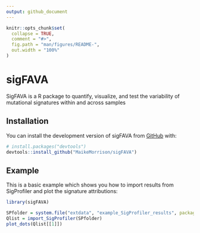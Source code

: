 ```yaml
---
output: github_document
---
```


<!-- README.md is generated from README.Rmd. Please edit that file -->

```r
knitr::opts_chunk$set(
  collapse = TRUE,
  comment = "#>",
  fig.path = "man/figures/README-",
  out.width = "100%"
)
```

# sigFAVA

<!-- badges: start -->
<!-- badges: end -->

SigFAVA is a R package to quantify, visualize, and test the variability of mutational signatures within and across samples

## Installation

You can install the development version of sigFAVA from [GitHub](https://github.com/) with:

``` r
# install.packages("devtools")
devtools::install_github("MaikeMorrison/sigFAVA")
```

## Example

This is a basic example which shows you how to import results from SigProfiler and plot the signature attributions:

```r
library(sigFAVA)

SPfolder = system.file("extdata", "example_SigProfiler_results", package = "sigFAVA")
Qlist = import_SigProfiler(SPfolder)
plot_dots(Qlist[[1]])
```
